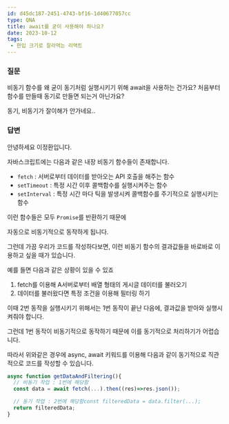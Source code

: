 ```yaml
---
id: d45dc187-2451-4743-bf16-1d40677057cc
type: QNA
title: await를 굳이 사용해야 하나요?
date: 2023-10-12
tags: 
 - 한입 크기로 잘라먹는 리액트
---
```



### 질문


비동기 함수를 왜 굳이 동기처럼 실행시키기 위해 await을 사용하는 건가요?
처음부터 함수를 만들때 동기로 만들면 되는거 아닌가요?


동기, 비동기가 잘이해가 안가네요..


<Blank/>


### 답변


안녕하세요 이정환입니다.


자바스크립트에는 다음과 같은 내장 비동기 함수들이 존재합니다.

- `fetch` : 서버로부터 데이터를 받아오는 API 호출을 해주는 함수
- `setTimeout` : 특정 시간 이후 콜백함수를 실행시켜주는 함수
- `setInterval` : 특정 시간 마다 틱을 발생시켜 콜백함수를 주기적으로 실행시키는 함수

<Blank/>


이런 함수들은 모두 `Promise`를 반환하기 때문에


자동으로 비동기적으로 동작하게 됩니다.


그런데 가끔 우리가 코드를 작성하다보면, 이런 비동기 함수의 결과값들을 바로바로 이용하고 싶을 때가 있습니다. 


예를 들면 다음과 같은 상황이 있을 수 있죠

1. fetch를 이용해 A서버로부터 배열 형태의 게시글 데이터를 불러오기
2. 데이터를 불러왔다면 특정 조건을 이용해 필터링 하기

이때 2번 동작을 실행시키기 위해서는 1번 동작이 끝난 다음에, 결과값을 받아와 실행시켜줘야 합니다.


그런데 1번 동작이 비동기적으로 동작하기 때문에 이를 동기적으로 처리하기가 어렵습니다.


따라서 위와같은 경우에 async, await 키워드를 이용해 다음과 같이 동기적으로 직관적으로 코드를 작성할 수 있습니다.


```javascript
async function getDataAndFiltering(){
  // 비동기 작업 : 1번에 해당함
  const data = await fetch(...).then((res)=>res.json());

  // 동기 작업 : 2번에 해당함const filteredData = data.filter(...);
  return filteredData;
}
```


<Blank/>


<Blank/>

